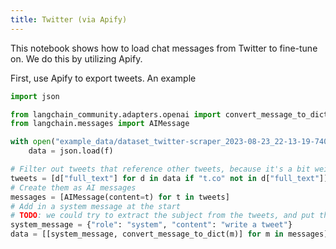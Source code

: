 ```yaml
---
title: Twitter (via Apify)
---
```


This notebook shows how to load chat messages from Twitter to fine-tune on. We do this by utilizing Apify.

First, use Apify to export tweets. An example

```python
import json

from langchain_community.adapters.openai import convert_message_to_dict
from langchain.messages import AIMessage
```

```python
with open("example_data/dataset_twitter-scraper_2023-08-23_22-13-19-740.json") as f:
    data = json.load(f)
```

```python
# Filter out tweets that reference other tweets, because it's a bit weird
tweets = [d["full_text"] for d in data if "t.co" not in d["full_text"]]
# Create them as AI messages
messages = [AIMessage(content=t) for t in tweets]
# Add in a system message at the start
# TODO: we could try to extract the subject from the tweets, and put that in the system message.
system_message = {"role": "system", "content": "write a tweet"}
data = [[system_message, convert_message_to_dict(m)] for m in messages]
```

